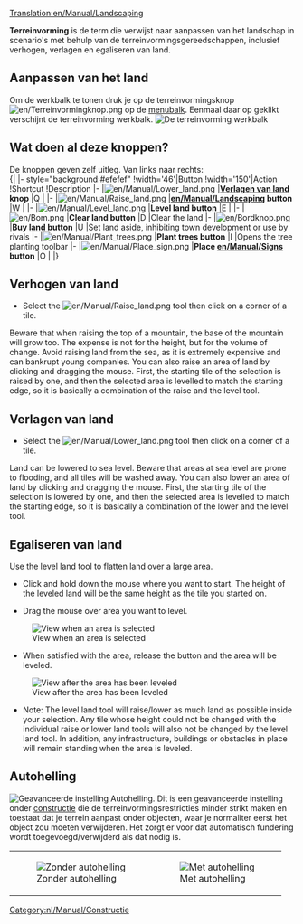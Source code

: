 [[Translation:en/Manual/Landscaping]]
{{nl/Vertaling|en/Manual/Landscaping|0}}
{{nl/Manual/Tutorial/Tutorial}}{{nl/Manual/Inhoudsopgave}}

'''Terreinvorming''' is de term die verwijst naar aanpassen van het landschap in scenario's met behulp van de terreinvormingsgereedschappen, inclusief verhogen, verlagen en egaliseren van land.

==Aanpassen van het land==
Om de werkbalk te tonen druk je op de terreinvormingsknop [[File:en/Terreinvormingknop.png]] op de [[nl/Manual/Spelinterface#de-menubalk|menubalk]]. Eenmaal daar op geklikt verschijnt de terreinvorming werkbalk.
[[File:nl/Manual/Terreinvorming1.png|none|frame|De terreinvorming werkbalk]]

==Wat doen al deze knoppen?==
De knoppen geven zelf uitleg. Van links naar rechts:<br>
{| {{en/Wikitable}}
|- style="background:#efefef"
!width='46'|Button
!width='150'|Action
!Shortcut
!Description
|-
|[[File:en/Manual/Lower land.png]]
|'''[[nl/Manual/Terreinvorming#verlagen-van-land|Verlagen van land]] knop'''
|Q
|
|-
|[[File:en/Manual/Raise land.png]]
|'''[[en/Manual/Landscaping]] button'''
|W
|
|-
|[[File:en/Manual/Level land.png]]
|'''Level land button'''
|E
|
|-
|[[File:en/Bom.png]]
|'''Clear land button'''
|D
|Clear the land
|-
|[[File:en/Bordknop.png]]
|'''Buy [[en/Manual/Land|land]] button'''
|U
|Set land aside, inhibiting town development or use by rivals
|-
|[[File:en/Manual/Plant trees.png]]
|'''Plant trees button'''
|I
|Opens the tree planting toolbar
|-
|[[File:en/Manual/Place sign.png]]
|'''Place [[en/Manual/Sign]]s button'''
|O
|
|}

==Verhogen van land==
* Select the [[File:en/Manual/Raise land.png]] tool then click on a corner of a tile.
Beware that when raising the top of a mountain, the base of the mountain will grow too.  The expense is not for the height, but for the volume of change. Avoid raising land from the sea, as it is extremely expensive and can bankrupt young companies.
You can also raise an area of land by clicking and dragging the mouse. First, the starting tile of the selection is raised by one, and then the selected area is levelled to match the starting edge, so it is basically a combination of the raise and the level tool.

==Verlagen van land==
* Select the [[File:en/Manual/Lower land.png]] tool then click on a corner of a tile.
Land can be lowered to sea level. Beware that areas at sea level are prone to flooding, and all tiles will be washed away.
You can also lower an area of land by clicking and dragging the mouse. First, the starting tile of the selection is lowered by one, and then the selected area is levelled to match the starting edge, so it is basically a combination of the lower and the level tool.

==Egaliseren van land==
Use the level land tool to flatten land over a large area.

*Click and hold down the mouse where you want to start. The height of the leveled land will be the same height as the tile you started on.

*Drag the mouse over area you want to level.
[[File:en/Manual/Level land before.png|center|frame|View when an area is selected]]

*When satisfied with the area, release the button and the area will be leveled.
[[File:en/Manual/Level land after.png|center|frame|View after the area has been leveled]]

*Note: The level land tool will raise/lower as much land as possible inside your selection. Any tile whose height could not be changed with the individual raise or lower land tools will also not be changed by the level land tool. In addition, any infrastructure, buildings or obstacles in place will remain standing when the area is leveled.

==Autohelling==
[[File:nl/Manual/Terreinvorming4.png|right|frame|Geavanceerde instelling ''Autohelling''.]]
Dit is een geavanceerde instelling onder [[nl/Manual/Constructie|constructie]] die de terreinvormingsrestricties minder strikt maken en toestaat dat je terrein aanpast onder objecten, waar je normaliter eerst het object zou moeten verwijderen. Het zorgt er voor dat automatisch fundering wordt toegevoegd/verwijderd als dat nodig is.
{|
|[[File:nl/Manual/Terreinvorming2.png|none|frame|Zonder autohelling]]
|[[File:en/Terreinvorming3.png|none|frame|Met autohelling]]
|}

{{nl/Kenmerken|0.6}}
[[Category:nl/Manual/Constructie]]